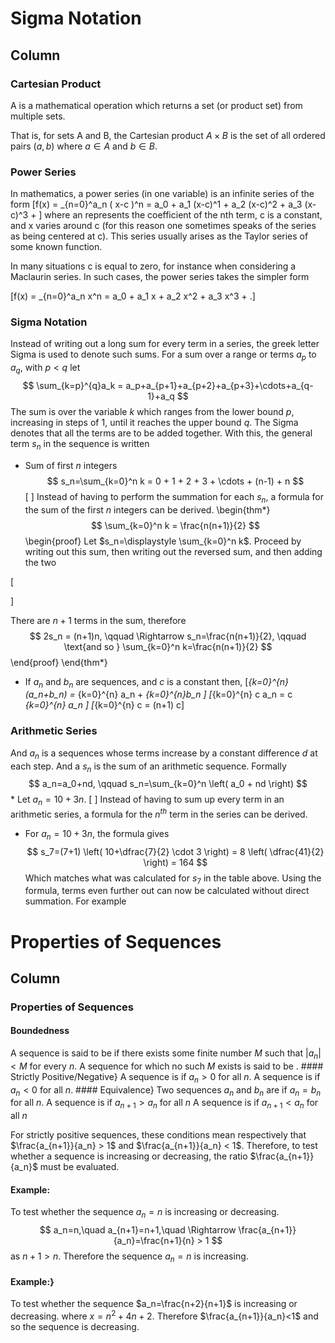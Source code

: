 

Sigma Notation {data-navmenu="Section 5"}
==================================

Column {.tabset}
-----------------------------


### Cartesian Product

A \textbf{Cartesian product} is a mathematical operation which returns a set (or product set) from multiple sets. 
 
That is, for sets A and B, the Cartesian product $A \times B$ is the set of all ordered pairs $(a, b)$ where $a \in A$ and $b \in B$.


### Power Series



In mathematics, a power series (in one variable) is an infinite series of the form
\[f(x) = \sum_{n=0}^\infty a_n \left( x-c \right)^n = a_0 + a_1 (x-c)^1 + a_2 (x-c)^2 + a_3 (x-c)^3 + \cdots\]
where an represents the coefficient of the nth term, c is a constant, and x varies around c (for this reason one sometimes speaks of the series as being centered at c). This series usually arises as the Taylor series of some known function.

In many situations c is equal to zero, for instance when considering a Maclaurin series. In such cases, the power series takes the simpler form

\[f(x) = \sum_{n=0}^\infty a_n x^n = a_0 + a_1 x + a_2 x^2 + a_3 x^3 + \cdots.\]



### Sigma Notation
Instead of writing out a long sum for every term in a series, the greek letter Sigma is used to denote such sums. For a sum over a range or terms $a_p$ to $a_q$, with $p<q$ let
$$
  \sum_{k=p}^{q}a_k = a_p+a_{p+1}+a_{p+2}+a_{p+3}+\cdots+a_{q-1}+a_q
$$
The sum is over the variable $k$ which ranges from the lower bound $p$, increasing in steps of $1$, until it reaches the upper bound $q$. The Sigma denotes that all the terms are to be added together. With this, the general term $s_n$ in the sequence is written
\begin{multicols}{2}
$\qquad \qquad s_n=\displaystyle \sum_{k=0}^n a_k$


or $\ s_n=\displaystyle \sum_{k=1}^n a_k\quad $ if $a_0$ is not defined.
\end{multicols}
\pagebreak

* \textbf{Example:} Sum of first $n$ integers
$$
  s_n=\sum_{k=0}^n k = 0 + 1 + 2 + 3 + \cdots + (n-1) + n 
$$
\[
\begin{array}{c|c|c|c|c|c|c|c|c|c|c|c}
$n$ & $0$ & $1$ & $2$ & $3$ & $4$ & $5$ & $6$ & $7$ & $8$ & $9$ & $10$  \hline
$a_n$ & $0$ & $1$ & $2$ & $3$ & $4$ & $5$ & $6$ & $7$ & $8$ & $9$ & $10$ \hline
$s_n$ & $0$ & $1$ & $3$ & $6$ & $10$ & $15$ & $21$ & $28$ & $36$ & $45$ & $55$
\end{array}
\]
Instead of having to perform the summation for each $s_n$, a formula for the sum of the first $n$ integers can be derived.
\begin{thm*}
  $$
    \sum_{k=0}^n k = \frac{n(n+1)}{2}
  $$
\begin{proof}
  Let $s_n=\displaystyle \sum_{k=0}^n k$. Proceed by writing out this sum, then writing out the reversed sum, and then adding the two

\[
  \begin{array}{ccccccccccccccc}
    \setlength{\arraycolsep}{0.01cm}
    $s_n$&$=$&$0$&$+$&$1$&$+$&$2$&$+$&$\cdots$&$+$&$(n-2)$&$+$&$(n-1)$&$+$&$n$
    $s_n$&$=$&$n$&$+$&$(n-1)$&$+$&$(n-2)$&$+$&$\cdots$&$+$&$2$&$+$&$1$&$+$&$0$\hline
    $2s_n$&$=$&$n$&$+$&$n$&$+$&$n$&$+$&$\cdots$&$+$&$n$&$+$&$n$&$+$&$n$
  \end{array}
\]


  There are $n+1$ terms in the sum, therefore
  $$
    2s_n = (n+1)n, \qquad \Rightarrow s_n=\frac{n(n+1)}{2}, \qquad \text{and so } \sum_{k=0}^n k=\frac{n(n+1)}{2}
  $$
\end{proof}
\end{thm*}

* \textbf{Other Series Theorems}
If $a_n$ and $b_n$ are sequences, and $c$ is a constant then,
\[\sum_{k=0}^{n} \left(a_n+b_n\right) = \sum_{k=0}^{n} a_n + \sum_{k=0}^{n}b_n \]
\[\sum_{k=0}^{n} c a_n = c \sum_{k=0}^{n} a_n \]
\[\sum_{k=0}^{n} c = (n+1) c\]


### Arithmetic Series 

And \emph{arithmetic sequence} $a_n$ is a sequences whose terms increase by a constant difference $d$ at each step. And a \emph{arithmetic series} $s_n$ is the sum of an arithmetic sequence. Formally
$$
  a_n=a_0+nd, \qquad s_n=\sum_{k=0}^n \left( a_0 + nd \right)
$$
* \textbf{Example:}
Let $a_n=10+3n$.
\[
\begin{array}{c|c|c|c|c|c|c|c|c}
$n$ & $0$ & $1$ & $2$ & $3$ & $4$ & $5$ & $6$ & $7$   \hline
$a_n$ & $10$ & $13$ & $16$ & $19$ & $22$ & $25$ & $28$ & $31$  \hline
$s_n$ & $10$ & $23$ & $39$ & $58$ & $80$ & $105$ & $133$ & $164$
\end{array}
\]
Instead of having to sum up every term in an arithmetic series, a formula for the $n^{th}$ term in the series can be derived.
\begin{thm*}
  For an arithmetic series
  $$
    s_n = (n+1)\left(a_0 + \frac{n}{2} d\right)
  $$
\begin{proof}
This can be proved by using the theorems on the previous page, in particular using the formula for the sum of the first $n$ integers.
  \begin{align*}
    s_n=\sum_{k=0}^n a_k = \sum_{k=0}^n a_0+kd &= \sum_{k=0}^n a_0+\sum_{k=0}^n kd
    &= (n+1)a_0+d\sum_{k=0}^n k
    &= (n+1)a_0+d\frac{n(n+1)}{2}= \frac{(n+1)}{2} \left( 2a_0+nd\right)
  \end{align*}
\end{proof}
\end{thm*}

* \textbf{Example:} For $a_n=10+3n$, the formula gives
$$
  s_7=(7+1) \left( 10+\dfrac{7}{2} \cdot 3 \right) = 8 \left(  \dfrac{41}{2} \right) = 164
$$
Which matches what was calculated for $s_7$ in the table above. Using the formula, terms even further out can now be calculated without direct summation. For example
\begin{align*}
  s_{100}&=(100+1) \left( 10+\dfrac{100}{2} \cdot 3 \right) = 101 \left(  \dfrac{320}{2} \right) = 16160
  s_{1000}&= 1001 \left( 10+  \dfrac{1000}{2} \cdot 3 \right) =  1511510
\end{align*}


Properties of Sequences {data-navmenu="Section 5"}
==================================

Column {.tabset}
-----------------------------

### Properties of Sequences

#### Boundedness
A sequence is said to be \emph{bounded} if there exists some finite number $M$ such that $|a_n|<M$ for every $n$. A sequence for which no such $M$ exists is said to be \emph{unbounded}.
#### Strictly Positive/Negative}
A sequence is \emph{strictly positive} if $a_n > 0$ for all $n$.
A sequence is \emph{strictly negative} if $a_n < 0$ for all $n$.
#### Equivalence}
Two sequences $a_n$ and $b_n$ are \emph{equivalent} if $a_n = b_n$ for all $n$.
\textbf{Increasing/Decreasing}
A sequence is \emph{increasing} if $a_{n+1} > a_n$ for all $n$
A sequence is \emph{decreasing} if $a_{n+1} < a_n$ for all $n$

For strictly positive sequences, these conditions mean respectively that $\frac{a_{n+1}}{a_n} > 1$ and $\frac{a_{n+1}}{a_n} < 1$. Therefore, to test whether a sequence is increasing or decreasing, the ratio $\frac{a_{n+1}}{a_n}$ must be evaluated.

####  Example:
To test whether the sequence $a_n=n$ is increasing or decreasing.
$$
  a_n=n,\quad a_{n+1}=n+1,\quad \Rightarrow \frac{a_{n+1}}{a_n}=\frac{n+1}{n} > 1 
$$
as $n+1 >n$. Therefore the sequence $a_n=n$ is increasing.

####  Example:}
To test whether the sequence $a_n=\frac{n+2}{n+1}$ is increasing or decreasing.
\begin{align*}
  &a_n=\frac{n+2}{n+1},\quad a_{n+1}=\frac{n+3}{n+2},
  &\Rightarrow \frac{a_{n+1}}{a_n}=\frac{\frac{n+3}{n+2}}{\frac{n+2}{n+1}}= \frac{n+3}{n+2}\cdot \frac{n+1}{n+2} = \frac{n^2+4n+3}{n^2+4n+4} = \frac{n^2+4n+3}{\left(n^2+4n+3\right)+1}=\frac{x}{x+1}<1 
\end{align*}
where $x=n^2+4n+2$. Therefore $\frac{a_{n+1}}{a_n}<1$ and so the sequence is decreasing.
